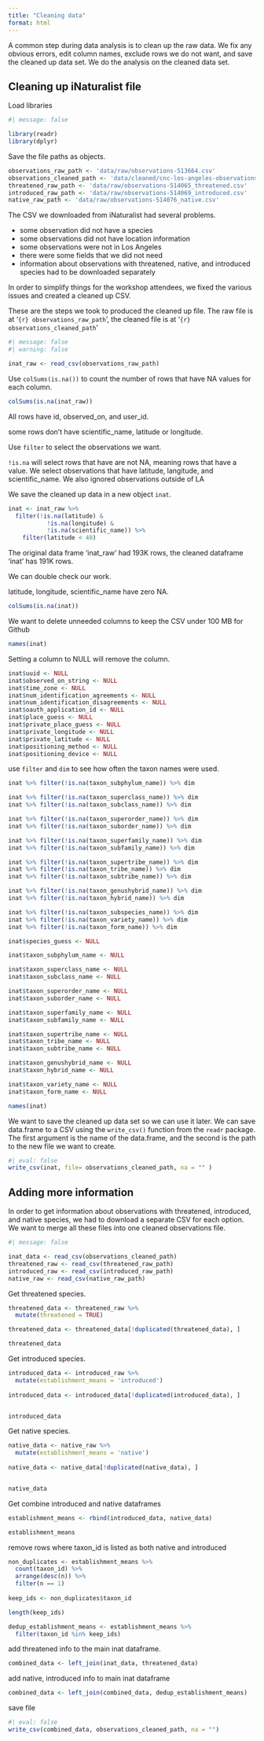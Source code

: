 ```yaml
---
title: "Cleaning data"
format: html
---
```


A common step during data analysis is to clean up the raw data. We fix any obvious errors, edit column names, exclude rows we do not want, and save the cleaned up data set. We do the analysis on the cleaned data set.


## Cleaning up iNaturalist file

Load libraries
```r
#| message: false

library(readr)
library(dplyr)
```

Save the file paths as objects.

```r
observations_raw_path <- 'data/raw/observations-513664.csv'
observations_cleaned_path <- 'data/cleaned/cnc-los-angeles-observations.csv'
threatened_raw_path <- 'data/raw/observations-514065_threatened.csv'
introduced_raw_path <- 'data/raw/observations-514069_introduced.csv'
native_raw_path <- 'data/raw/observations-514076_native.csv'

```


The CSV we downloaded from iNaturalist had several problems.

-   some observation did not have a species
-   some observations did not have location information
-   some observations were not in Los Angeles
-   there were some fields that we did not need
-   information about observations with threatened, native, and introduced species had to be downloaded separately

In order to simplify things for the workshop attendees, we fixed the various issues and created a cleaned up CSV.

These are the steps we took to produced the cleaned up file. The raw file is at '`{r} observations_raw_path`', the cleaned file is at '`{r} observations_cleaned_path`'

```r
#| message: false
#| warning: false

inat_raw <- read_csv(observations_raw_path)

```

Use `colSums(is.na())` to count the number of rows that have NA values for each column.

```r
colSums(is.na(inat_raw))
```

All rows have id, observed_on, and user_id.

some rows don't have scientific_name, latitude or longitude.

Use `filter` to select the observations we want.

`!is.na` will select rows that have are not NA, meaning rows that have a value. We select observations that have latitude, langitude, and scientific_name. We also ignored observations outside of LA

We save the cleaned up data in a new object `inat`.

```r
inat <- inat_raw %>% 
  filter(!is.na(latitude) &
           !is.na(longitude) &
           !is.na(scientific_name)) %>%
    filter(latitude < 40)  


```

The original data frame 'inat_raw' had 193K rows, the cleaned dataframe 'inat' has 191K rows.

We can double check our work.

latitude, longitude, scientific_name have zero NA.

```r
colSums(is.na(inat))
```

We want to delete unneeded columns to keep the CSV under 100 MB for Github

```r
names(inat)
```

Setting a column to NULL will remove the column.

```r
inat$uuid <- NULL
inat$observed_on_string <- NULL
inat$time_zone <- NULL
inat$num_identification_agreements <- NULL
inat$num_identification_disagreements <- NULL
inat$oauth_application_id <- NULL
inat$place_guess <- NULL
inat$private_place_guess <- NULL
inat$private_longitude <- NULL
inat$private_latitude <- NULL
inat$positioning_method <- NULL
inat$positioning_device <- NULL
```

use `filter` and `dim` to see how often the taxon names were used.

```r
inat %>% filter(!is.na(taxon_subphylum_name)) %>% dim
```

```r
inat %>% filter(!is.na(taxon_superclass_name)) %>% dim
inat %>% filter(!is.na(taxon_subclass_name)) %>% dim
```

```r
inat %>% filter(!is.na(taxon_superorder_name)) %>% dim
inat %>% filter(!is.na(taxon_suborder_name)) %>% dim
```

```r
inat %>% filter(!is.na(taxon_superfamily_name)) %>% dim
inat %>% filter(!is.na(taxon_subfamily_name)) %>% dim
```

```r
inat %>% filter(!is.na(taxon_supertribe_name)) %>% dim
inat %>% filter(!is.na(taxon_tribe_name)) %>% dim
inat %>% filter(!is.na(taxon_subtribe_name)) %>% dim
```

```r
inat %>% filter(!is.na(taxon_genushybrid_name)) %>% dim
inat %>% filter(!is.na(taxon_hybrid_name)) %>% dim
```

```r
inat %>% filter(!is.na(taxon_subspecies_name)) %>% dim
inat %>% filter(!is.na(taxon_variety_name)) %>% dim
inat %>% filter(!is.na(taxon_form_name)) %>% dim
```

```r
inat$species_guess <- NULL

inat$taxon_subphylum_name <- NULL

inat$taxon_superclass_name <- NULL
inat$taxon_subclass_name <- NULL

inat$taxon_superorder_name <- NULL
inat$taxon_suborder_name <- NULL

inat$taxon_superfamily_name <- NULL
inat$taxon_subfamily_name <- NULL

inat$taxon_supertribe_name <- NULL
inat$taxon_tribe_name <- NULL
inat$taxon_subtribe_name <- NULL

inat$taxon_genushybrid_name <- NULL
inat$taxon_hybrid_name <- NULL

inat$taxon_variety_name <- NULL
inat$taxon_form_name <- NULL
```

```r
names(inat)
```

We want to save the cleaned up data set so we can use it later. We can save data.frame to a CSV using the `write_csv()` function from the `readr` package. The first argument is the name of the data.frame, and the second is the path to the new file we want to create.

```r
#| eval: false
write_csv(inat, file= observations_cleaned_path, na = "" )
```

## Adding more information

In order to get information about observations with threatened, introduced, and native species, we had to download a separate CSV for each option. We want to merge all these files into one cleaned observations file.

```r
#| message: false

inat_data <- read_csv(observations_cleaned_path)
threatened_raw <- read_csv(threatened_raw_path)
introduced_raw <- read_csv(introduced_raw_path)
native_raw <- read_csv(native_raw_path)

```

Get threatened species.

```r
threatened_data <- threatened_raw %>% 
  mutate(threatened = TRUE)

threatened_data <- threatened_data[!duplicated(threatened_data), ]

threatened_data
```

Get introduced species.

```r
introduced_data <- introduced_raw %>% 
  mutate(establishment_means = 'introduced') 
  
introduced_data <- introduced_data[!duplicated(introduced_data), ]


introduced_data
```

Get native species.

```r
native_data <- native_raw %>% 
  mutate(establishment_means = 'native') 
  
native_data <- native_data[!duplicated(native_data), ]


native_data
```

Get combine introduced and native dataframes

```r
establishment_means <- rbind(introduced_data, native_data)

establishment_means
```

remove rows where taxon_id is listed as both native and introduced

```r
non_duplicates <- establishment_means %>%
  count(taxon_id) %>%
  arrange(desc(n)) %>%
  filter(n == 1)  
  
keep_ids <- non_duplicates$taxon_id

length(keep_ids)
```

```r
dedup_establishment_means <- establishment_means %>%
  filter(taxon_id %in% keep_ids)
```

add threatened info to the main inat dataframe.

```r
combined_data <- left_join(inat_data, threatened_data)
```

add native, introduced info to main inat dataframe

```r
combined_data <- left_join(combined_data, dedup_establishment_means)

```

save file

```r
#| eval: false
write_csv(combined_data, observations_cleaned_path, na = "")
```
